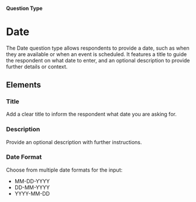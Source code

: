 
#### Question Type

# Date

The Date question type allows respondents to provide a date, such as when they are available or when an event is scheduled. It features a title to guide the respondent on what date to enter, and an optional description to provide further details or context.

<SurveyEmbed surveyUrl="https://app.escuta.ai/s/rk844spc8ffls25vzkxzzhse" />

## Elements
<MdxImage
  src={Date}
  alt="Overview of Date question type"
  quality="100"
  className="max-w-full rounded-lg sm:max-w-3xl"
/>

### Title
Add a clear title to inform the respondent what date you are asking for.

### Description
Provide an optional description with further instructions.

### Date Format
Choose from multiple date formats for the input:
   - MM-DD-YYYY
   - DD-MM-YYYY
   - YYYY-MM-DD


